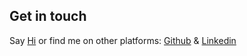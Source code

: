 ## Get in touch

Say [Hi](theodoro.pelingan@gmail.com) or find me on other platforms: [Github](https://github.com/shierro) & [Linkedin](https://www.linkedin.com/in/theodoro-pelingan-jr)
